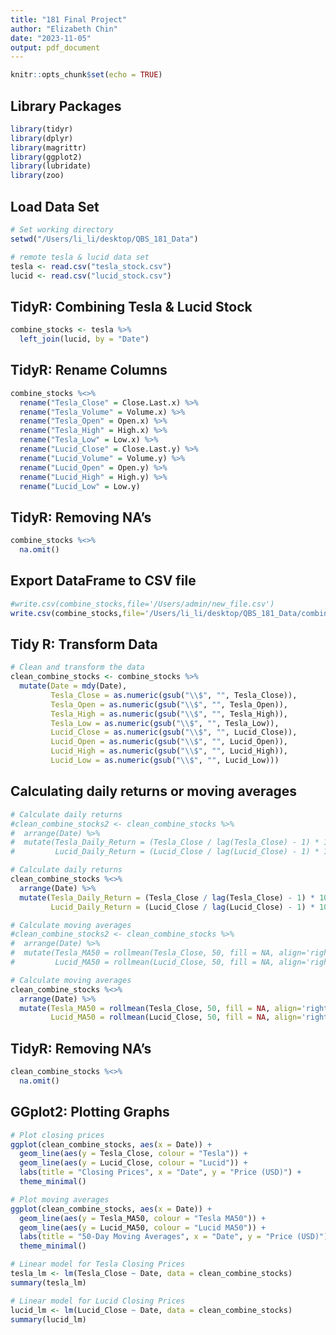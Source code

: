 ```yaml
---
title: "181 Final Project"
author: "Elizabeth Chin"
date: "2023-11-05"
output: pdf_document
---
```


```r
knitr::opts_chunk$set(echo = TRUE)
```

## Library Packages

```r
library(tidyr)
library(dplyr)
library(magrittr)
library(ggplot2)
library(lubridate)
library(zoo)
```

## Load Data Set

```r
# Set working directory
setwd("/Users/li_li/desktop/QBS_181_Data")

# remote tesla & lucid data set
tesla <- read.csv("tesla_stock.csv")
lucid <- read.csv("lucid_stock.csv")
```

## TidyR: Combining Tesla & Lucid Stock 

```r
combine_stocks <- tesla %>%
  left_join(lucid, by = "Date")
```

## TidyR: Rename Columns 

```r
combine_stocks %<>% 
  rename("Tesla_Close" = Close.Last.x) %>% 
  rename("Tesla_Volume" = Volume.x) %>%
  rename("Tesla_Open" = Open.x) %>% 
  rename("Tesla_High" = High.x) %>%
  rename("Tesla_Low" = Low.x) %>%
  rename("Lucid_Close" = Close.Last.y) %>% 
  rename("Lucid_Volume" = Volume.y) %>%
  rename("Lucid_Open" = Open.y) %>% 
  rename("Lucid_High" = High.y) %>%
  rename("Lucid_Low" = Low.y) 
```

## TidyR: Removing NA's

```r
combine_stocks %<>% 
  na.omit()
```

## Export DataFrame to CSV file
```r
#write.csv(combine_stocks,file='/Users/admin/new_file.csv')
write.csv(combine_stocks,file='/Users/li_li/desktop/QBS_181_Data/combine_stocks.csv')
```

## Tidy R: Transform Data

```r
# Clean and transform the data
clean_combine_stocks <- combine_stocks %>%
  mutate(Date = mdy(Date),
         Tesla_Close = as.numeric(gsub("\\$", "", Tesla_Close)),
         Tesla_Open = as.numeric(gsub("\\$", "", Tesla_Open)),
         Tesla_High = as.numeric(gsub("\\$", "", Tesla_High)),
         Tesla_Low = as.numeric(gsub("\\$", "", Tesla_Low)),
         Lucid_Close = as.numeric(gsub("\\$", "", Lucid_Close)),
         Lucid_Open = as.numeric(gsub("\\$", "", Lucid_Open)),
         Lucid_High = as.numeric(gsub("\\$", "", Lucid_High)),
         Lucid_Low = as.numeric(gsub("\\$", "", Lucid_Low)))

```

## Calculating daily returns or moving averages

```r
# Calculate daily returns
#clean_combine_stocks2 <- clean_combine_stocks %>%
#  arrange(Date) %>%
#  mutate(Tesla_Daily_Return = (Tesla_Close / lag(Tesla_Close) - 1) * 100,
#         Lucid_Daily_Return = (Lucid_Close / lag(Lucid_Close) - 1) * 100)
```

```r
# Calculate daily returns
clean_combine_stocks %<>%
  arrange(Date) %>%
  mutate(Tesla_Daily_Return = (Tesla_Close / lag(Tesla_Close) - 1) * 100,
         Lucid_Daily_Return = (Lucid_Close / lag(Lucid_Close) - 1) * 100)
```


```r
# Calculate moving averages
#clean_combine_stocks2 <- clean_combine_stocks %>%
#  arrange(Date) %>%
#  mutate(Tesla_MA50 = rollmean(Tesla_Close, 50, fill = NA, align='right'),
#         Lucid_MA50 = rollmean(Lucid_Close, 50, fill = NA, align='right'))
```


```r
# Calculate moving averages
clean_combine_stocks %<>%
  arrange(Date) %>%
  mutate(Tesla_MA50 = rollmean(Tesla_Close, 50, fill = NA, align='right'),
         Lucid_MA50 = rollmean(Lucid_Close, 50, fill = NA, align='right'))
```

## TidyR: Removing NA's

```r
clean_combine_stocks %<>% 
  na.omit()
```

## GGplot2: Plotting Graphs

```r
# Plot closing prices
ggplot(clean_combine_stocks, aes(x = Date)) +
  geom_line(aes(y = Tesla_Close, colour = "Tesla")) +
  geom_line(aes(y = Lucid_Close, colour = "Lucid")) +
  labs(title = "Closing Prices", x = "Date", y = "Price (USD)") +
  theme_minimal()

# Plot moving averages
ggplot(clean_combine_stocks, aes(x = Date)) +
  geom_line(aes(y = Tesla_MA50, colour = "Tesla MA50")) +
  geom_line(aes(y = Lucid_MA50, colour = "Lucid MA50")) +
  labs(title = "50-Day Moving Averages", x = "Date", y = "Price (USD)") +
  theme_minimal()

```

```r
# Linear model for Tesla Closing Prices
tesla_lm <- lm(Tesla_Close ~ Date, data = clean_combine_stocks)
summary(tesla_lm)

# Linear model for Lucid Closing Prices
lucid_lm <- lm(Lucid_Close ~ Date, data = clean_combine_stocks)
summary(lucid_lm)

```




